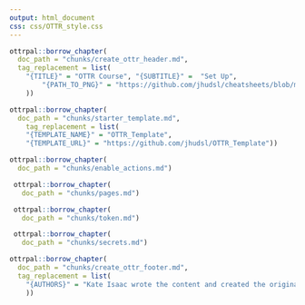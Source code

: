 ```yaml
---
output: html_document
css: css/OTTR_style.css
---
```


```r
ottrpal::borrow_chapter(
  doc_path = "chunks/create_ottr_header.md",
  tag_replacement = list(
    "{TITLE}" = "OTTR Course", "{SUBTITLE}" =  "Set Up",
        "{PATH_TO_PNG}" = "https://github.com/jhudsl/cheatsheets/blob/main/pngs/ottr_course.png?raw=true"
    ))
```


```r
ottrpal::borrow_chapter(
  doc_path = "chunks/starter_template.md",
    tag_replacement = list(
    "{TEMPLATE_NAME}" = "OTTR_Template",
    "{TEMPLATE_URL}" = "https://github.com/jhudsl/OTTR_Template"))
```

```r
ottrpal::borrow_chapter(
  doc_path = "chunks/enable_actions.md")
```

```r
 ottrpal::borrow_chapter(   
   doc_path = "chunks/pages.md")
```

```r
 ottrpal::borrow_chapter(   
   doc_path = "chunks/token.md")
```

```r
 ottrpal::borrow_chapter(   
   doc_path = "chunks/secrets.md")
```

```r
ottrpal::borrow_chapter(
  doc_path = "chunks/create_ottr_footer.md",
  tag_replacement = list(
    "{AUTHORS}" = "Kate Isaac wrote the content and created the original styling, Carrie Wright did the css styling and Carrie Wright and Candace did the publishing engineering for the cheatsheet."
    ))
```

